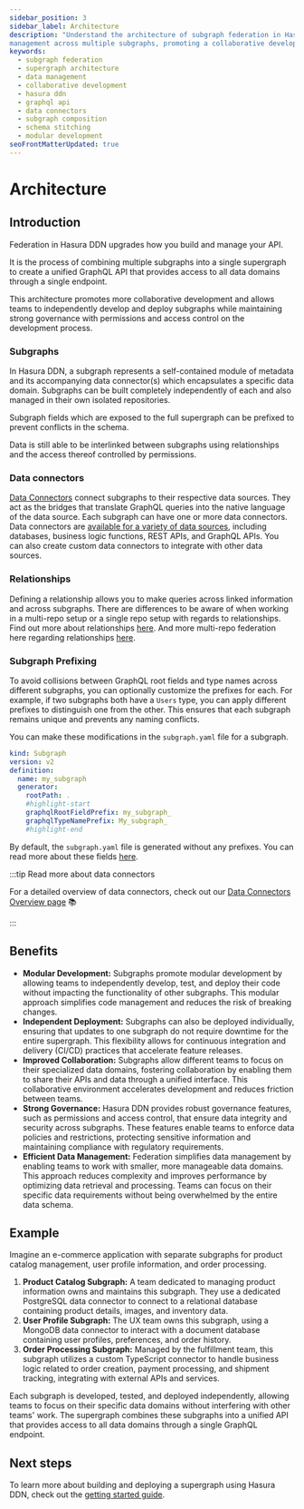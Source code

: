 ```yaml
---
sidebar_position: 3
sidebar_label: Architecture
description: "Understand the architecture of subgraph federation in Hasura DDN and how it enables efficient data
management across multiple subgraphs, promoting a collaborative development environment."
keywords:
  - subgraph federation
  - supergraph architecture
  - data management
  - collaborative development
  - hasura ddn
  - graphql api
  - data connectors
  - subgraph composition
  - schema stitching
  - modular development
seoFrontMatterUpdated: true
---
```


# Architecture


## Introduction

Federation in Hasura DDN upgrades how you build and manage your API.

It is the process of combining multiple subgraphs into a single supergraph to create a unified GraphQL API that
provides access to all data domains through a single endpoint.

This architecture promotes more collaborative development and allows teams to independently develop and
deploy subgraphs while maintaining strong governance with permissions and access control on the development process.

### Subgraphs

In Hasura DDN, a subgraph represents a self-contained module of metadata and its accompanying data connector(s) which
encapsulates a specific data domain. Subgraphs can be built completely independently of each and also managed in
their own isolated repositories.

Subgraph fields which are exposed to the full supergraph can be prefixed to prevent conflicts in the schema.

Data is still able to be interlinked between subgraphs using relationships and the access thereof controlled
by permissions.

### Data connectors

[Data Connectors](/connectors/overview.mdx) connect subgraphs to their respective data sources. They act as the bridges
that translate GraphQL queries into the native language of the data source. Each subgraph can have one or more data
connectors. Data connectors are [available for a variety of data sources](https://hasura.io/connectors), including
databases, business logic functions, REST APIs, and GraphQL APIs. You can also create custom data connectors to
integrate with other data sources.

### Relationships

Defining a relationship allows you to make queries across linked information and across subgraphs. There are
differences to be aware of when working in a multi-repo setup or a single repo setup with regards to relationships.
Find out more about relationships [here](/supergraph-modeling/relationships.mdx). And more
multi-repo federation here regarding relationships [here](/federation/workflows/git-workflows.mdx).

### Subgraph Prefixing

To avoid collisions between GraphQL root fields and type names across different subgraphs, you can optionally customize
the prefixes for each. For example, if two subgraphs both have a `Users` type, you can apply different prefixes to
distinguish one from the other. This ensures that each subgraph remains unique and prevents any naming conflicts.

You can make these modifications in the `subgraph.yaml` file for a subgraph.

```yaml title="Add the highlighted lines:"
kind: Subgraph
version: v2
definition:
  name: my_subgraph
  generator:
    rootPath: .
    #highlight-start
    graphqlRootFieldPrefix: my_subgraph_
    graphqlTypeNamePrefix: My_subgraph_
    #highlight-end
```

By default, the `subgraph.yaml` file is generated without any prefixes. You can read more about these fields
[here](supergraph-modeling/build-configs.mdx#subgraph-subgraphgeneratorconfig).

<Thumbnail src="/img/federation/whole-supergraph-erd.png" alt="Create a DDN project" width="1000px" />

:::tip Read more about data connectors

For a detailed overview of data connectors, check out our [Data Connectors Overview page](/connectors/overview.mdx) 📚

:::

## Benefits

- **Modular Development:** Subgraphs promote modular development by allowing teams to independently develop, test, and
  deploy their code without impacting the functionality of other subgraphs. This modular approach simplifies code
  management and reduces the risk of breaking changes.
- **Independent Deployment:** Subgraphs can also be deployed individually, ensuring that updates to one subgraph do not
  require downtime for the entire supergraph. This flexibility allows for continuous integration and delivery (CI/CD)
  practices that accelerate feature releases.
- **Improved Collaboration:** Subgraphs allow different teams to focus on their specialized data domains, fostering
  collaboration by enabling them to share their APIs and data through a unified interface. This collaborative
  environment accelerates development and reduces friction between teams.
- **Strong Governance:** Hasura DDN provides robust governance features, such as permissions and access control, that
  ensure data integrity and security across subgraphs. These features enable teams to enforce data policies and
  restrictions, protecting sensitive information and maintaining compliance with regulatory requirements.
- **Efficient Data Management:** Federation simplifies data management by enabling teams to work with smaller, more
  manageable data domains. This approach reduces complexity and improves performance by optimizing data retrieval and
  processing. Teams can focus on their specific data requirements without being overwhelmed by the entire data schema.

## Example

Imagine an e-commerce application with separate subgraphs for product catalog management, user profile information, and
order processing.

1. **Product Catalog Subgraph:** A team dedicated to managing product information owns and maintains this subgraph. They
   use a dedicated PostgreSQL data connector to connect to a relational database containing product details, images, and
   inventory data.
2. **User Profile Subgraph:** The UX team owns this subgraph, using a MongoDB data connector to interact with a document
   database containing user profiles, preferences, and order history.
3. **Order Processing Subgraph:** Managed by the fulfillment team, this subgraph utilizes a custom TypeScript connector
   to handle business logic related to order creation, payment processing, and shipment tracking, integrating with
   external APIs and services.

Each subgraph is developed, tested, and deployed independently, allowing teams to focus on their specific data domains
without interfering with other teams' work. The supergraph combines these subgraphs into a unified API that provides
access to all data domains through a single GraphQL endpoint.

## Next steps

To learn more about building and deploying a supergraph using Hasura DDN, check out the
[getting started guide](/getting-started/build/index.mdx).
